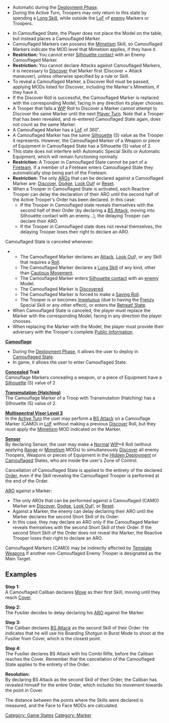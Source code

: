{{n5-section-game-states}}


{{image | name=camo_amarillo_40mm-530.jpg | style=128inline }}
{{image | name=camo_verde_40mm-560.jpg | style= 128inline }}
{{image | name=camo_azul_40mm-620.jpg | style= 128inline }}

{{css_skillbox |black| CAMOUFLAGED }}
{{skill-label | Marker }}
{{activation}}
* Automatic during the [[Deployment Phase]].
* During the Active Turn, Troopers may only return to this state by spending a [[Long Skill]], while outside the [[LoF]] of [[enemy]] Markers or Troopers.

{{effects}}
* In Camouflaged State, the Player does not place the Model on the table, but instead places a Camouflaged Marker.
* Camouflaged Markers can possess the [[Mimetism]] Skill, so Camouflaged Markers indicate the MOD level that Mimetism applies, if they have it.
* '''Restriction:''' You cannot enter [[Silhouette contact]] with an Enemy Camouflaged Marker.
* '''Restriction:''' You cannot declare Attacks against Camouflaged Markers, it is necessary to [[Discover]] that Marker first (Discover + Attack maneuver), unless otherwise specified by a rule or Skill.
* To reveal a Camouflaged Marker, a Discover Roll must be passed, applying MODs listed for Discover, including the Marker's Mimetism, if they have it.
* If the Discover Roll is successful, the Camouflaged Marker is replaced with the corresponding Model, facing in any direction its player chooses.
* A Trooper that fails a [[WIP]] Roll to Discover a Marker cannot attempt to Discover the same Marker until the next [[Player Turn]]. Note that a Trooper that has been revealed, and re-entered Camouflaged State again, does not count as the same Marker.
* A Camouflaged Marker has a [[LoF]] of 360˚.
* A Camouflaged Marker has the same [[Silhouette]] (S) value as the Trooper it represents. However, the Camouflaged Marker of a Weapon or piece of Equipment in Camouflaged State has a Silhouette (S) value of 2.
* This state does not interfere with Automatic Special Skills or Automatic Equipment, which will remain functioning normally.
* '''Restriction:''' A Trooper in Camouflaged State cannot be part of a [[Fireteam]]. If a member of a Fireteam enters Camouflaged State they automatically stop being part of the Fireteam.
* '''Restriction:''' The only [[ARO]]s that can be declared against a Camouflaged Marker are: [[Discover]], [[Dodge]], [[Look Out]]! or [[Reset]].
* When a Trooper in Camouflaged State is activated, each Reactive Trooper can delay the declaration of their ARO until the second half of the Active Trooper's Order has been declared. In this case:
** If the Trooper in Camouflaged state reveals themselves with the second half of their Order (by declaring a [[BS Attack]], moving into Silhouette contact with an enemy...), the delaying Trooper can declare their ARO.
** If the Trooper in Camouflaged state does not reveal themselves, the delaying Trooper loses their right to declare an ARO.

{{cancellation}}
Camouflaged State is canceled whenever:
** The Camouflaged Marker declares an [[Attack]], [[Look Out]]!, or any Skill that requires a [[Roll]].
** The Camouflaged Marker declares a [[Long Skill]] of any kind, other than [[Cautious Movement]].
** The Camouflaged Marker enters [[Silhouette contact]] with an [[enemy]] Model.
** The Camouflaged Marker is [[Discover]]ed.
** The Camouflaged Marker is forced to make a [[Saving Roll]].
** The Trooper is or becomes [[Impetuous]] (due to having the [[Frenzy]] Special Skill or any other effect), or enters the [[Retreat State | Retreat! State]].
* When Camouflaged State is canceled, the player must replace the Marker with the corresponding Model, facing in any direction the player chooses.
* When replacing the Marker with the Model, the player must provide their adversary with the Trooper's complete [[Public Information]].
{{css_skillbox-end}}


{{see-also}}
'''[[Camouflage]]'''
* During the [[Deployment Phase]], it allows the user to deploy in [[Camouflaged State]].
* In game, it allows the user to enter Camouflaged State.
{{see-also-end}}


{{see-also}}
'''[[Concealed]] Trait'''<br>
Camouflage Markers concealing a weapon, or a piece of Equipment have a [[Silhouette]] (S) value of 2

'''[[Transmutation#Transmutation_.28Hatching.29 | Transmutation (Hatching)]]'''<br>
The Camouflage Marker of a Troop with Transmutation (Hatching) has a Silhouette (S) value of 2.

'''[[Multispectral Visor | Multispectral Visor Level 3]]'''<br> 
In the [[Active Turn]] the user may perform a [[BS Attack]] on a Camouflage Marker (CAMO) in [[LoF]] without making a previous [[Discover]] Roll, but they must apply the [[Mimetism]] MOD indicated on the Marker.

'''[[Sensor]]'''<br>
By declaring Sensor, the user may make a [[Normal]] [[WIP]]+6 Roll (without applying [[Range]] or [[Mimetism]] MODs) to simultaneously [[Discover]] all enemy Troopers, Weapons or pieces of Equipment in the [[Hidden Deployment State | Hidden Deployment]] or [[Camouflaged]] States, who are inside the user's Zone of Control.
{{see-also-end}}


{{important}}
Cancellation of Camouflaged State is applied to the entirety of the declared [[Order Expenditure Sequence | Order]], even if the Skill revealing the Camouflaged Trooper is performed at the end of the Order.
{{important-end}}


{{remember}}
[[ARO]] against a Marker:
* The only AROs that can be performed against a Camouflaged (CAMO) Marker are [[Discover]], [[Dodge]], [[Look Out]]!, or [[Reset]].
* Against a Marker, the enemy can delay declaring their ARO until the Marker declares the second Short Skill of its Order.
* In this case, they may declare an ARO only if the Camouflaged Marker reveals themselves with the second Short Skill of their Order. If the second Short Skill of the Order does not reveal the Marker, the Reactive Trooper loses their right to declare an ARO.
{{remember-end}}


{{remember}}
Camouflaged Markers (CAMO) may be indirectly affected by [[Template Weapon]]s if another non-Camouflaged Enemy Trooper is designated as the Main Target.
{{remember-end}}


==  Examples ==
{{greybox-start | Camouflage and Surprise Attack}}
'''Step 1:'''<br>
A Camouflaged Caliban declares [[Move]] as their first Skill, moving until they reach [[Cover]].

'''Step 2:'''<br>
The Fusilier decides to delay declaring his [[ARO]] against the Marker.

{{image | name=n5/eng-camouflaged-state-examples-1-2.jpg | style=fullborder }}

'''Step 3:'''<br>
The Caliban declares [[BS Attack]] as the second Skill of their Order: He indicates that he will use his Boarding Shotgun in Burst Mode to shoot at the Fusilier from Cover, which is the closest point.

'''Step 4:'''<br>
The Fusilier declares BS Attack with his Combi Rifle, before the Caliban reaches the Cover.
Remember that the cancellation of the Camouflaged State applies to the entirety of the Order.

{{image | name=n5/eng-camouflaged-state-examples-2-2.jpg | style=fullborder }}

'''Resolution:'''<br>
By declaring BS Attack as the second Skill of their Order, the Caliban has revealed himself for the entire Order, which includes his movement towards the point in Cover.

The distance between the points where the Skills were declared is measured, and the Face to Face MODs are calculated.
{{greybox-end}}



{{n5-section-game-states}}



[[Category: Game States]]

<!-- Label and Trait categories. -->
[[Category: Marker ]]
